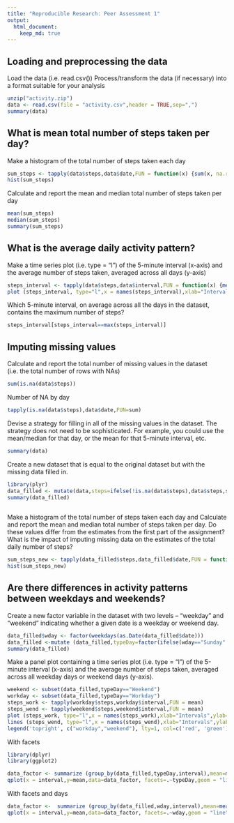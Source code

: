 ```yaml
---
title: "Reproducible Research: Peer Assessment 1"
output: 
  html_document:
    keep_md: true
---
```



## Loading and preprocessing the data

Load the data (i.e. read.csv())
Process/transform the data (if necessary) into a format suitable for your analysis

```r
unzip("activity.zip")
data <- read.csv(file = "activity.csv",header = TRUE,sep=",")
summary(data)
```


## What is mean total number of steps taken per day?

Make a histogram of the total number of steps taken each day
```r
sum_steps <- tapply(data$steps,data$date,FUN = function(x) {sum(x, na.rm = TRUE)} )
hist(sum_steps)
```

Calculate and report the mean and median total number of steps taken per day
```r
mean(sum_steps)
median(sum_steps)
summary(sum_steps)
```

## What is the average daily activity pattern?

Make a time series plot (i.e. type = "l") of the 5-minute interval (x-axis) and the average number of steps taken, averaged across all days (y-axis)
```r
steps_interval <- tapply(data$steps,data$interval,FUN = function(x) {mean(x, na.rm = TRUE)} )
plot (steps_interval, type="l",x = names(steps_interval),xlab="Intervals",ylab="steps/interval")
```

Which 5-minute interval, on average across all the days in the dataset, contains the maximum number of steps?
```r
steps_interval[steps_interval==max(steps_interval)]
```

## Imputing missing values

Calculate and report the total number of missing values in the dataset (i.e. the total number of rows with NAs)
```r
sum(is.na(data$steps))
```

Number of NA by day
```r
tapply(is.na(data$steps),data$date,FUN=sum)
```

Devise a strategy for filling in all of the missing values in the dataset. The strategy does not need to be sophisticated. For example, you could use the mean/median for that day, or the mean for that 5-minute interval, etc.

```r
summary(data)
```


Create a new dataset that is equal to the original dataset but with the missing data filled in.

```r
library(plyr)
data_filled <- mutate(data,steps=ifelse(!is.na(data$steps),data$steps,steps_interval))
summary(data_filled)
  
```

Make a histogram of the total number of steps taken each day and Calculate and report the mean and median total number of steps taken per day. Do these values differ from the estimates from the first part of the assignment? What is the impact of imputing missing data on the estimates of the total daily number of steps?

```r
sum_steps_new <- tapply(data_filled$steps,data_filled$date,FUN = function(x) {sum(x, na.rm = TRUE)} )
hist(sum_steps_new)
```


## Are there differences in activity patterns between weekdays and weekends?

Create a new factor variable in the dataset with two levels -- "weekday" and "weekend" indicating whether a given date is a weekday or weekend day.
```r
data_filled$wday <- factor(weekdays(as.Date(data_filled$date)))
data_filled <-mutate (data_filled,typeDay=factor(ifelse(wday=="Sunday" | wday=="Saturday","Weekend","Workday")))
summary(data_filled)
```

Make a panel plot containing a time series plot (i.e. type = "l") of the 5-minute interval (x-axis) and the average number of steps taken, averaged across all weekday days or weekend days (y-axis).

```r
weekend <- subset(data_filled,typeDay=="Weekend")
workday <- subset(data_filled,typeDay=="Workday")
steps_work <- tapply(workday$steps,workday$interval,FUN = mean)
steps_wend <- tapply(weekend$steps,weekend$interval,FUN = mean)
plot (steps_work, type="l",x = names(steps_work),xlab="Intervals",ylab="steps/interval",col="red")
lines (steps_wend, type="l",x = names(steps_wend),xlab="Intervals",ylab="steps/interval",col = "green")
legend('topright', c("workday","weekend"), lty=1, col=c('red', 'green'), bty='n', cex=.75)
```

With facets 
```r
library(dplyr)
library(ggplot2)
```
```r
data_factor <- summarize (group_by(data_filled,typeDay,interval),mean=mean(steps))
qplot(x = interval,y=mean,data=data_factor, facets=.~typeDay,geom = "line",ylab = "mean_steps")
```

With facets and days
```r
data_factor <-  summarize (group_by(data_filled,wday,interval),mean=mean(steps))
qplot(x = interval,y=mean,data=data_factor, facets=.~wday,geom = "line")
```
